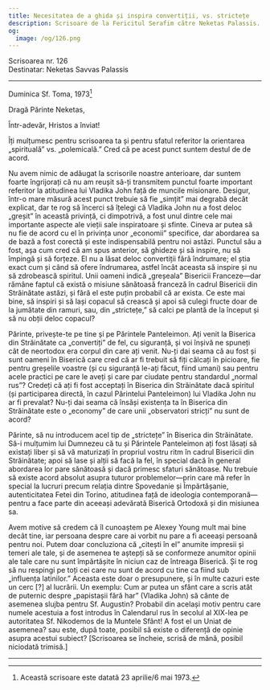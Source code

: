 ```yaml
---
title: Necesitatea de a ghida și inspira convertiții, vs. strictețe
description: Scrisoare de la Fericitul Serafim către Neketas Palassis.
og:
  image: /og/126.png
---
```


<div style={{textAlign:'right', fontFamily:'monospace'}}>Scrisoarea nr. 126</div>
<div style={{textAlign:'left', fontFamily:'monospace'}}>Destinatar: Neketas Savvas Palassis</div>

---

Duminica Sf. Toma, 1973[^1]

Dragă Părinte Neketas,

Într-adevăr, Hristos a înviat!

Îți mulțumesc pentru scrisoarea ta și pentru sfatul referitor la orientarea „spirituală” vs. „polemicală.” Cred că pe acest punct suntem destul de de acord.

Nu avem nimic de adăugat la scrisorile noastre anterioare, dar suntem foarte îngrijorați că nu am reușit să-ți transmitem punctul foarte important referitor la atitudinea lui Vladika John față de muncile misionare. Desigur, într-o mare măsură acest punct trebuie să fie „simțit” mai degrabă decât explicat, dar te rog să încerci să îțelegi că Vladika John nu a fost deloc „greșit” în această privință, ci dimpotrivă, a fost unul dintre cele mai importante aspecte ale vieții sale inspiratoare și sfinte. Cineva ar putea să nu fie de acord cu el în privința unor „economii” specifice, dar abordarea sa de bază a fost corectă și este indispensabilă pentru noi astăzi. Punctul său a fost, așa cum cred că am spus anterior, să ghideze și să inspire, nu să împingă și să forțeze. El nu a lăsat deloc convertiții fără îndrumare; el știa exact cum și când să ofere îndrumarea, astfel încât aceasta să inspire și nu să zdrobească spiritul. Unii oameni indică „greșeala” Bisericii Franceze—dar rămâne faptul că există o misiune sănătoasă franceză în cadrul Bisericii din Străinătate astăzi, și fără el este puțin probabil că ar exista. Ce este mai bine, să inspiri și să lași copacul să crească și apoi să culegi fructe doar de la jumătate din ramuri, sau, din „strictețe,” să calci pe plantă de la început și să nu obții deloc copacul?

Părinte, privește-te pe tine și pe Părintele Panteleimon. Ați venit la Biserica din Străinătate ca „convertiți” de fel, cu siguranță, și voi înșivă ne spuneți cât de neortodox era corpul din care ați venit. Nu-ți dai seama că au fost și sunt oameni în Biserică care cred că ar fi trebuit să fiți călcați în picioare, fie pentru greșelile voastre (și cu siguranță le-ați făcut, fiind umani) sau pentru acele practici pe care le aveți și care par ciudate pentru standardul „normal rus”? Credeți că ați fi fost acceptați în Biserica din Străinătate dacă spiritul (și participarea directă, în cazul Părintelui Panteleimon) lui Vladika John nu ar fi prevalat? Nu-ți dai seama că însăși existența ta în Biserica din Străinătate este o „economy” de care unii „observatori stricți” nu sunt de acord?

Părinte, să nu introducem acel tip de „strictețe” în Biserica din Străinătate. Să-i mulțumim lui Dumnezeu că tu și Părintele Panteleimon ați fost lăsați să existați liber și să vă maturizați în propriul vostru ritm în cadrul Bisericii din Străinătate; apoi să lase și alții să facă la fel, în special dacă în general abordarea lor pare sănătoasă și dacă primesc sfaturi sănătoase. Nu trebuie să existe acord absolut asupra tuturor problemelor—prin care mă refer în special la lucruri precum relația dintre Spovedanie și Împărtășanie, autenticitatea Fetei din Torino, atitudinea față de ideologia contemporană—pentru a face parte din aceeași adevărată Biserică Ortodoxă și din misiunea sa.

Avem motive să credem că îl cunoaștem pe Alexey Young mult mai bine decât tine, iar persoana despre care ai vorbit nu pare a fi aceeași persoană pentru noi. Putem doar concluziona că „citești în el” anumite impresii și temeri ale tale, și de asemenea te aștepți să se conformeze anumitor opinii ale tale care nu sunt împărtășite în niciun caz de întreaga Biserică. Și te rog să nu respingi pe toți cei care nu sunt de acord cu tine ca fiind sub „influența latinilor.” Aceasta este doar o presupunere, și în multe cazuri este un cerc [?] al lucrării. Un exemplu: Cum ar putea un sfânt care a scris atât de puternic despre „papistașii fără har” (Vladika John) să cânte de asemenea slujba pentru Sf. Augustin? Probabil din același motiv pentru care numele acestuia a fost introdus în Calendarul rus în secolul al XIX-lea pe autoritatea Sf. Nikodemos de la Muntele Sfânt! A fost el un Uniat de asemenea? sau este, după toate, posibil să existe o diferență de opinie asupra acestui subiect? [Scrisoarea se încheie, scrisă de mână, posibil niciodată trimisă.]

---

[^1]: Această scrisoare este datată 23 aprilie/6 mai 1973.
